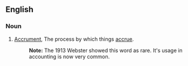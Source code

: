 ==English==
===Noun===
#[[Accrument]], The process by which things [[accrue]].
#:'''Note:''' The 1913 Webster showed this word as rare.  It's usage in accounting is now very common.